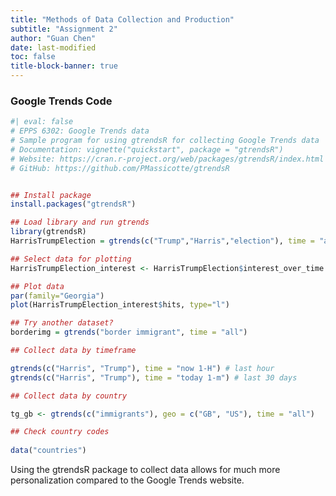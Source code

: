 ```yaml
---
title: "Methods of Data Collection and Production"
subtitle: "Assignment 2"
author: "Guan Chen"
date: last-modified
toc: false
title-block-banner: true
---
```


### Google Trends Code

```r
#| eval: false
# EPPS 6302: Google Trends data 
# Sample program for using gtrendsR for collecting Google Trends data
# Documentation: vignette("quickstart", package = "gtrendsR")
# Website: https://cran.r-project.org/web/packages/gtrendsR/index.html
# GitHub: https://github.com/PMassicotte/gtrendsR


## Install package
install.packages("gtrendsR")

## Load library and run gtrends
library(gtrendsR)
HarrisTrumpElection = gtrends(c("Trump","Harris","election"), time = "all")

## Select data for plotting
HarrisTrumpElection_interest <- HarrisTrumpElection$interest_over_time

## Plot data
par(family="Georgia")
plot(HarrisTrumpElection_interest$hits, type="l")

## Try another dataset?
borderimg = gtrends("border immigrant", time = "all")

## Collect data by timeframe

gtrends(c("Harris", "Trump"), time = "now 1-H") # last hour
gtrends(c("Harris", "Trump"), time = "today 1-m") # last 30 days

## Collect data by country

tg_gb <- gtrends(c("immigrants"), geo = c("GB", "US"), time = "all") 

## Check country codes
 
data("countries")


```

Using the gtrendsR package to collect data allows for much more personalization compared to the Google Trends website.
